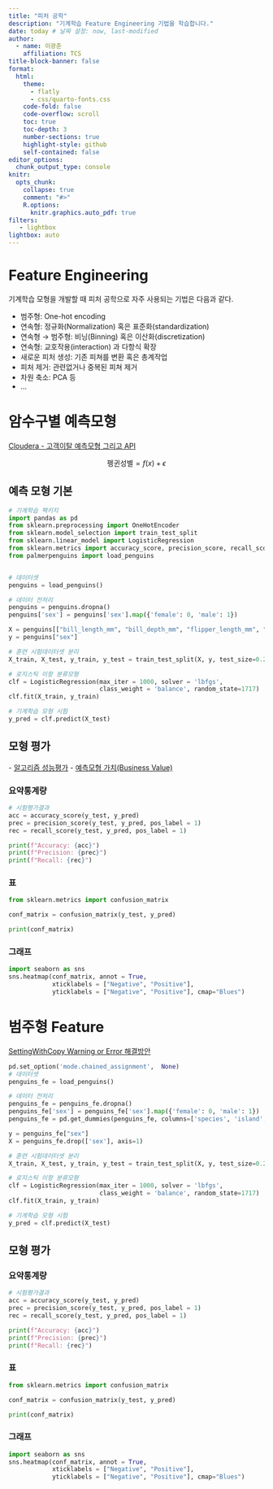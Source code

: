 ```yaml
---
title: "피처 공학"
description: "기계학습 Feature Engineering 기법을 학습합니다."
date: today # 날짜 설정: now, last-modified
author:
  - name: 이광춘
    affiliation: TCS
title-block-banner: false
format:
  html:
    theme: 
      - flatly
      - css/quarto-fonts.css
    code-fold: false
    code-overflow: scroll
    toc: true
    toc-depth: 3
    number-sections: true
    highlight-style: github    
    self-contained: false
editor_options: 
  chunk_output_type: console
knitr:
  opts_chunk: 
    collapse: true
    comment: "#>" 
    R.options:
      knitr.graphics.auto_pdf: true  
filters:
   - lightbox
lightbox: auto      
---
```


# Feature Engineering

기계학습 모형을 개발할 때 피처 공학으로 자주 사용되는 기법은 다음과 같다.

- 범주형: One-hot encoding
- 연속형: 정규화(Normalization) 혹은 표준화(standardization)
- 연속형 &rarr; 범주형: 비닝(Binning) 혹은 이산화(discretization)
- 연속형: 교호작용(interaction) 과 다항식 확장
- 새로운 피처 생성: 기존 피쳐를 변환 혹은 총계작업
- 피처 제거: 관련없거나 중복된 피쳐 제거
- 차원 축소: PCA 등
- ...

# 암수구별 예측모형

[[Cloudera - 고객이탈 예측모형 그리고 API](https://aispiration.com/model/model-cloudera.html)]{.aside}


$$\text{펭귄성별} = f(x) + \epsilon$$

## 예측 모형 기본

```python
# 기계학습 팩키지
import pandas as pd
from sklearn.preprocessing import OneHotEncoder
from sklearn.model_selection import train_test_split
from sklearn.linear_model import LogisticRegression
from sklearn.metrics import accuracy_score, precision_score, recall_score
from palmerpenguins import load_penguins


# 데이터셋
penguins = load_penguins()

# 데이터 전처리
penguins = penguins.dropna()
penguins['sex'] = penguins['sex'].map({'female': 0, 'male': 1})

X = penguins[["bill_length_mm", "bill_depth_mm", "flipper_length_mm", "body_mass_g"]]
y = penguins["sex"]

# 훈련 시험데이터셋 분리
X_train, X_test, y_train, y_test = train_test_split(X, y, test_size=0.2)

# 로지스틱 이항 분류모형
clf = LogisticRegression(max_iter = 1000, solver = 'lbfgs',
                         class_weight = 'balance', random_state=1717)
clf.fit(X_train, y_train)

# 기계학습 모형 시험
y_pred = clf.predict(X_test)


```

## 모형 평가

[- [알고리즘 성능평가](https://aispiration.com/ml/ml-assessment.html)
- [예측모형 가치(Business Value)](https://aispiration.com/model/model-business-value.html)]{.aside}


:::{.panel-tabset}

### 요약통계량

```python
# 시험평가결과
acc = accuracy_score(y_test, y_pred)
prec = precision_score(y_test, y_pred, pos_label = 1)
rec = recall_score(y_test, y_pred, pos_label = 1)

print(f"Accuracy: {acc}")
print(f"Precision: {prec}")
print(f"Recall: {rec}")
```


### 표

```python
from sklearn.metrics import confusion_matrix

conf_matrix = confusion_matrix(y_test, y_pred)

print(conf_matrix)
```

### 그래프

```python
import seaborn as sns
sns.heatmap(conf_matrix, annot = True, 
            xticklabels = ["Negative", "Positive"], 
            yticklabels = ["Negative", "Positive"], cmap="Blues")
```

:::

# 범주형 Feature

[[SettingWithCopy Warning or Error 해결방안](https://blog.naver.com/PostView.nhn?blogId=wideeyed&logNo=221817400937)]{.aside}

```python
pd.set_option('mode.chained_assignment',  None)
# 데이터셋
penguins_fe = load_penguins()

# 데이터 전처리
penguins_fe = penguins_fe.dropna()
penguins_fe['sex'] = penguins_fe['sex'].map({'female': 0, 'male': 1})
penguins_fe = pd.get_dummies(penguins_fe, columns=['species', 'island', 'year'])

y = penguins_fe["sex"]
X = penguins_fe.drop(['sex'], axis=1)

# 훈련 시험데이터셋 분리
X_train, X_test, y_train, y_test = train_test_split(X, y, test_size=0.2)

# 로지스틱 이항 분류모형
clf = LogisticRegression(max_iter = 1000, solver = 'lbfgs',
                         class_weight = 'balance', random_state=1717)
clf.fit(X_train, y_train)

# 기계학습 모형 시험
y_pred = clf.predict(X_test)

```

## 모형 평가

:::{.panel-tabset}

### 요약통계량

```python
# 시험평가결과
acc = accuracy_score(y_test, y_pred)
prec = precision_score(y_test, y_pred, pos_label = 1)
rec = recall_score(y_test, y_pred, pos_label = 1)

print(f"Accuracy: {acc}")
print(f"Precision: {prec}")
print(f"Recall: {rec}")
```


### 표

```python
from sklearn.metrics import confusion_matrix

conf_matrix = confusion_matrix(y_test, y_pred)

print(conf_matrix)
```

### 그래프

```python
import seaborn as sns
sns.heatmap(conf_matrix, annot = True, 
            xticklabels = ["Negative", "Positive"], 
            yticklabels = ["Negative", "Positive"], cmap="Blues")
```

:::

